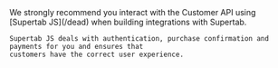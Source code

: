 <Note>
    We strongly recommend you interact with the Customer API using [Supertab JS](/dead)
    when building integrations with Supertab.

    Supertab JS deals with authentication, purchase confirmation and payments for you and ensures that
    customers have the correct user experience.
</Note>
